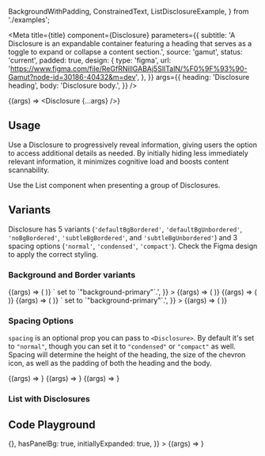 
  BackgroundWithPadding,
  ConstrainedText,
  ListDisclosureExample,
} from './examples';

<Meta
  title={title}
  component={Disclosure}
  parameters={{
    subtitle:
      'A Disclosure is an expandable container featuring a heading that serves as a toggle to expand or collapse a content section.',
    source: 'gamut',
    status: 'current',
    padded: true,
    design: {
      type: 'figma',
      url:
        'https://www.figma.com/file/ReGfRNillGABAj5SlITalN/%F0%9F%93%90-Gamut?node-id=30186-40432&m=dev',
    },
  }}
  args={{
    heading: 'Disclosure heading',
    body: 'Disclosure body.',
  }}
/>

<Story name="Disclosure">{(args) => <Disclosure {...args} />}</Story>

## Usage

Use a Disclosure to progressively reveal information, giving users the option to access additional details as needed. By initially hiding less immediately relevant information, it minimizes cognitive load and boosts content scannability.

Use the List component when presenting a group of Disclosures.

## Variants

Disclosure has 5 variants (`'defaultBgBordered'`, `'defaultBgUnbordered'`, `'noBgBordered'`, `'subtleBgBordered'`, and `'subtleBgUnbordered'`) and 3 spacing options (`'normal'`, `'condensed'`, `'compact'`). Check the Figma design to apply the correct styling.

### Background and Border variants

<Canvas>
  <Story
    name="defaultBgBordered"
    args={{
      heading: 'defaultBgBordered',
      body: 'Notice the border and it uses `background`',
    }}
  >
    {(args) => (
      <BackgroundWithPadding bg="background-primary">
        <Disclosure {...args} />
      </BackgroundWithPadding>
    )}
  </Story>
</Canvas>

<Canvas>
  <Story
    name="subtleBgBordered"
    args={{
      variant: 'subtleBgBordered',
      heading: 'subtleBgBordered',
      body:
        'Notice the border and it uses `background-selected`. For this example there is a `<Background>` set to `"background-primary"`.',
    }}
  >
    {(args) => (
      <BackgroundWithPadding bg="background-primary">
        <Disclosure {...args} />
      </BackgroundWithPadding>
    )}
  </Story>
</Canvas>

<Canvas>
  <Story
    name="noBgBordered"
    args={{
      variant: 'noBgBordered',
      heading: 'noBgBordered (Transparent background)',
      body:
        'Notice the border and it uses `background-current` to inherit the existing background color.',
    }}
  >
    {(args) => (
      <BackgroundWithPadding bg="background-primary">
        <Disclosure {...args} />
      </BackgroundWithPadding>
    )}
  </Story>
</Canvas>

<Canvas>
  <Story
    name="defaultBgUnbordered"
    args={{
      variant: 'defaultBgUnbordered',
      heading: 'defaultBgUnbordered',
      body: 'Notice the LACK of border and it uses `background`',
    }}
  >
    {(args) => (
      <BackgroundWithPadding bg="background-primary">
        <Disclosure {...args} />
      </BackgroundWithPadding>
    )}
  </Story>
</Canvas>

<Canvas>
  <Story
    name="subtleBgUnbordered"
    args={{
      variant: 'subtleBgUnbordered',
      heading: 'subtleBgUnbordered',
      body:
        'Notice the LACK of border and it uses `background-selected`. For this example there is a `<Background>` set to `"background-primary"`.',
    }}
  >
    {(args) => (
      <BackgroundWithPadding bg="background-primary">
        <Disclosure {...args} />
      </BackgroundWithPadding>
    )}
  </Story>
</Canvas>

### Spacing Options

`spacing` is an optional prop you can pass to `<Disclosure>`. By default it's set to `"normal"`, though you can set it to `"condensed"` or `"compact"` as well. Spacing will determine the height of the heading, the size of the chevron icon, as well as the padding of both the heading and the body.

<Canvas>
  <Story
    name="Normal spacing"
    args={{
      heading: 'Normal spacing',
      body:
        'Lorem ipsum dolor sit amet consectetur. Ut consectetur adipiscing a donec sed volutpat. Tempor risus rhoncus quisque vel sit mattis. Accumsan vel posuere tortor sit mattis augue congue sit.',
    }}
  >
    {(args) => <Disclosure {...args} />}
  </Story>
</Canvas>

<Canvas>
  <Story
    name="Condensed spacing"
    args={{
      heading: 'Condensed spacing',
      body:
        'Lorem ipsum dolor sit amet consectetur. Ut consectetur adipiscing a donec sed volutpat. Tempor risus rhoncus quisque vel sit mattis. Accumsan vel posuere tortor sit mattis augue congue sit.',
      spacing: 'condensed',
    }}
  >
    {(args) => <Disclosure {...args} />}
  </Story>
</Canvas>

<Canvas>
  <Story
    name="Compact spacing"
    args={{
      heading: 'Compact spacing',
      body:
        'Lorem ipsum dolor sit amet consectetur. Ut consectetur adipiscing a donec sed volutpat. Tempor risus rhoncus quisque vel sit mattis. Accumsan vel posuere tortor sit mattis augue congue sit.',
      spacing: 'compact',
    }}
  >
    {(args) => <Disclosure {...args} />}
  </Story>
</Canvas>

### List with Disclosures

<Canvas>
  <Story name="List example">
    <ListDisclosureExample />
  </Story>
</Canvas>

## Code Playground

<Canvas>
  <Story
    name="Disclosure Playground"
    args={{
      heading: "All the fixin's",
      body: ConstrainedText,
      overline: 'overline is text-secondary and fontFamily: accent',
      subheading: 'subheading is text-secondary',
      ctaText: 'Optional button - must include a callback!',
      ctaCallback: () => {},
      hasPanelBg: true,
      initiallyExpanded: true,
    }}
  >
    {(args) => <Disclosure {...args} />}
  </Story>
</Canvas>

<PropsTable story="Disclosure Playground" />
